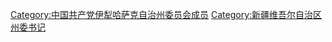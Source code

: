 [[Category:中国共产党伊犁哈萨克自治州委员会成员|Category:中国共产党伊犁哈萨克自治州委员会成员]]
[[Category:新疆维吾尔自治区州委书记|Category:新疆维吾尔自治区州委书记]]
